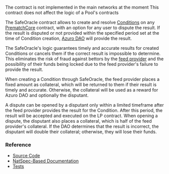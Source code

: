 
<PageHeadline
  title="SafeOracle"
  subTitle="A dispute resolution system for Condition results"
/>

<Callout type="warning">
  The contract is not implemented in the main networks at the moment
</Callout>

<Callout type="info">
  This contract does not affect the logic of a Pool's contracts
</Callout>

The SafeOracle contract allows to create and resolve [Conditions](/concepts/protocol/conditions) on any
[PrematchCore](/contracts/prematch-core) contract, with an option for any user to dispute the result. If the result is
disputed or not provided within the specified period set at the time of Condition creation,
[Azuro DAO](/concenpts/governance/overview) will provide the result.

The SafeOracle's logic guarantees timely and accurate results for created Conditions or cancels them if the correct
result is impossible to determine. This eliminates the risk of fraud against bettors by the
[feed provider](/concepts/basic/feed-providers) and the possibility of their funds being locked due to the feed
provider's failure to provide the result.

When creating a Condition through SafeOracle, the feed provider places a fixed amount as collateral, which will be
returned to them if their result is timely and accurate. Otherwise, the collateral will be used as a reward for Azuro DAO
and optionally the disputant.

A dispute can be opened by a disputant only within a limited timeframe after the feed provider provides the result
for the Condition. After this period, the result will be accepted and executed on the LP contract. When opening a dispute,
the disputant also places a collateral, which is half of the feed provider's collateral. If the DAO determines that
the result is incorrect, the disputant will double their collateral; otherwise, they will lose their funds.


### Reference

- [Source Code](https://github.com/Azuro-protocol/Azuro-v2-public/blob/main/contracts/extensions/SafeOracle.sol)
- [NatSpec-Based Documentation](https://azuro-protocol.github.io/Azuro-v2-public/#/contracts/extensions/SafeOracle.sol:SafeOracle)
- [Tests](https://github.com/Azuro-protocol/Azuro-v2-public/blob/main/test/safeoracle-test.js)
